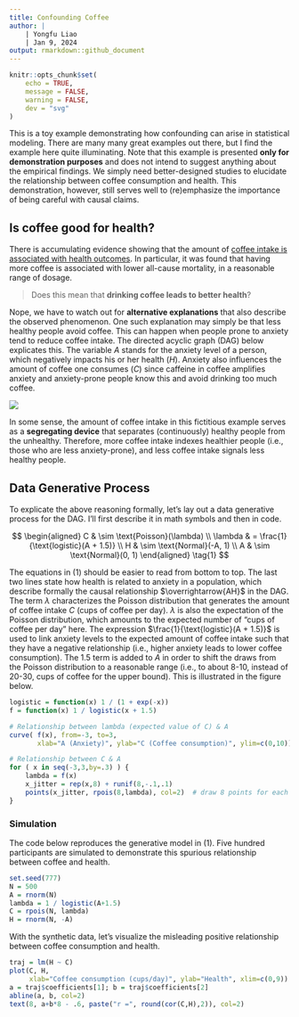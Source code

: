 ```yaml
---
title: Confounding Coffee
author: | 
    | Yongfu Liao  
    | Jan 9, 2024
output: rmarkdown::github_document
---
```


```r
knitr::opts_chunk$set(
	echo = TRUE,
	message = FALSE,
	warning = FALSE,
	dev = "svg"
)
```

This is a toy example demonstrating how confounding can arise in statistical modeling. There are many many great examples out there, but I find the example here quite illuminating. Note that this example is presented **only for demonstration purposes** and does not intend to suggest anything about the empirical findings. We simply need better-designed studies to elucidate the relationship between coffee consumption and health. This demonstration, however, still serves well to (re)emphasize the importance of being careful with causal claims.


Is coffee good for health?
--------------------------

There is accumulating evidence showing that the amount of [coffee intake is associated with health outcomes][wiki]. In particular, it was found that having more coffee is associated with lower all-cause mortality, in a reasonable range of dosage.

> Does this mean that **drinking coffee leads to better health**? 

Nope, we have to watch out for **alternative explanations** that also describe the observed phenomenon. One such explanation may simply be that less healthy people avoid coffee. This can happen when people prone to anxiety tend to reduce coffee intake. The directed acyclic graph (DAG) below explicates this. The variable $A$ stands for the anxiety level of a person, which negatively impacts his or her health ($H$). Anxiety also influences the amount of coffee one consumes ($C$) since caffeine in coffee amplifies anxiety and anxiety-prone people know this and avoid drinking too much coffee.

![](dag-confound-coffee.png){style="max-width:130px"}

In some sense, the amount of coffee intake in this fictitious example serves as a **segregating device** that separates (continuously) healthy people from the unhealthy. Therefore, more coffee intake indexes healthier people (i.e., those who are less anxiety-prone), and less coffee intake signals less healthy people.

[wiki]: https://en.wikipedia.org/wiki/Health_effects_of_coffee


Data Generative Process
-----------------------

To explicate the above reasoning formally, let's lay out a data generative process for the DAG. I'll first describe it in math symbols and then in code.

$$
\begin{aligned}
C         & \sim \text{Poisson}(\lambda) \\
\lambda & = \frac{1}{\text{logistic}(A + 1.5)} \\
H         & \sim \text{Normal}(-A, 1) \\
A         & \sim \text{Normal}(0, 1)
\end{aligned} \tag{1}
$$

The equations in (1) should be easier to read from bottom to top. 
The last two lines state how health is related to anxiety in a population, which describe formally the causal relationship $\overrightarrow{AH}$ in the DAG. 
The term $\lambda$ characterizes the Poisson distribution that generates the amount of coffee intake $C$ (cups of coffee per day). $\lambda$ is also the expectation of the Poisson distribution, which amounts to the expected number of "cups of coffee per day" here. The expression $\frac{1}{\text{logistic}(A + 1.5)}$ is used to link anxiety levels to the expected amount of coffee intake such that they have a negative relationship (i.e., higher anxiety leads to lower coffee consumption). The $1.5$ term is added to $A$ in order to shift the draws from the Poisson distribution to a reasonable range (i.e., to about 8-10, instead of 20-30, cups of coffee for the upper bound). This is illustrated in the figure below.

```r
logistic = function(x) 1 / (1 + exp(-x))
f = function(x) 1 / logistic(x + 1.5)

# Relationship between lambda (expected value of C) & A
curve( f(x), from=-3, to=3,
       xlab="A (Anxiety)", ylab="C (Coffee consumption)", ylim=c(0,10))

# Relationship between C & A
for ( x in seq(-3,3,by=.3) ) {
    lambda = f(x)
    x_jitter = rep(x,8) + runif(8,-.1,.1)
    points(x_jitter, rpois(8,lambda), col=2)  # draw 8 points for each A
}
```

### Simulation

The code below reproduces the generative model in (1). Five hundred participants are simulated to demonstrate this spurious relationship between coffee and health.

```r
set.seed(777)
N = 500
A = rnorm(N)
lambda = 1 / logistic(A+1.5)
C = rpois(N, lambda)
H = rnorm(N, -A)
```

With the synthetic data, let's visualize the misleading positive relationship between coffee consumption and health.

```r
traj = lm(H ~ C)
plot(C, H, 
     xlab="Coffee consumption (cups/day)", ylab="Health", xlim=c(0,9))
a = traj$coefficients[1]; b = traj$coefficients[2]
abline(a, b, col=2)
text(8, a+b*8 - .6, paste("r =", round(cor(C,H),2)), col=2)
```
